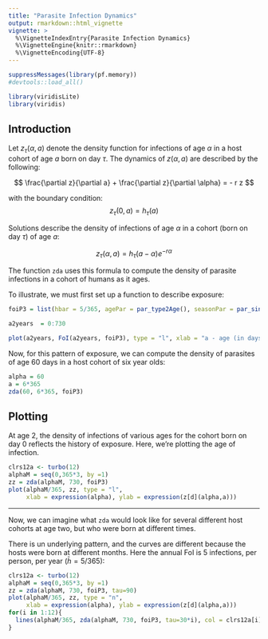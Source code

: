 ```yaml
---
title: "Parasite Infection Dynamics"
output: rmarkdown::html_vignette
vignette: >
  %\VignetteIndexEntry{Parasite Infection Dynamics}
  %\VignetteEngine{knitr::rmarkdown}
  %\VignetteEncoding{UTF-8}
---
```


```r
suppressMessages(library(pf.memory))
#devtools::load_all() 
```

```r
library(viridisLite)
library(viridis)
```

## Introduction 

Let $z_\tau(\alpha,a)$ denote the density function for infections of age $\alpha$ in a host cohort of age $a$ born on day $\tau$. The dynamics of $z(\alpha,a)$ are described by the following:

$$
\frac{\partial z}{\partial a} + \frac{\partial z}{\partial \alpha} = - r z
$$


with the boundary condition:
$$
    z_\tau(0,a) = h_\tau(a)
$$

Solutions describe the density of infections of age $\alpha$ in a cohort (born on day $\tau$) of age $a$: 

$$
z_\tau(\alpha,a) = h_\tau(a-\alpha) e^{-r \alpha}
$$

The function `zda` uses this formula to compute the density of parasite infections in a cohort of humans as it ages. 

To illustrate, we must first set up a function to describe exposure: 

```r
foiP3 = list(hbar = 5/365, agePar = par_type2Age(), seasonPar = par_sinSeason(), trendPar = par_flatTrend())

a2years  = 0:730
```

```r
plot(a2years, FoI(a2years, foiP3), type = "l", xlab = "a - age (in days)", ylab = expression(Z[tau](alpha, a)))
```

Now, for this pattern of exposure, we can compute  the density of parasites of age 60 days in a host cohort of six year olds: 
```r
alpha = 60
a = 6*365
zda(60, 6*365, foiP3) 
```

## Plotting 


At age 2, the density of infections of various ages for the cohort born on day $0$ reflects the history of exposure. Here, we're plotting the age of infection.  
```r
clrs12a <- turbo(12) 
alphaM = seq(0,365*3, by =1)
zz = zda(alphaM, 730, foiP3)
plot(alphaM/365, zz, type = "l", 
     xlab = expression(alpha), ylab = expression(z[d](alpha,a)))
```
***

Now, we can imagine what `zda` would look like for several different host cohorts at age two, but who were born at different times.  

There is un underlying pattern, and the curves are different because the hosts were born at different months. Here the annual FoI is 5 infections, per person, per year ($\bar h = 5/365$): 

```r
clrs12a <- turbo(12) 
alphaM = seq(0,365*3, by =1)
zz = zda(alphaM, 730, foiP3, tau=90)
plot(alphaM/365, zz, type = "n", 
     xlab = expression(alpha), ylab = expression(z[d](alpha,a)))
for(i in 1:12){
  lines(alphaM/365, zda(alphaM, 730, foiP3, tau=30*i), col = clrs12a[i]) 
}
```
